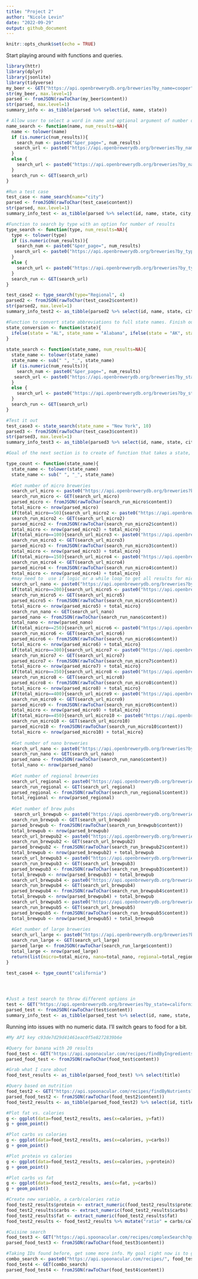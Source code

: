 ```yaml
---
title: "Project 2"
author: "Nicole Levin"
date: "2022-09-29"
output: github_document
---
```


```r
knitr::opts_chunk$set(echo = TRUE)
```
Start playing around with functions and queries.
```r
library(httr)
library(dplyr)
library(jsonlite)
library(tidyverse)
my_beer <- GET("https://api.openbrewerydb.org/breweries?by_name=cooper")
str(my_beer, max.level=1)
parsed <- fromJSON(rawToChar(my_beer$content))
str(parsed, max.level=1)
summary_info <- as_tibble(parsed %>% select(id, name, state))

# Allow user to select a word in name and optional argument of number of results
name_search <- function(name, num_results=NA){
  name <- tolower(name)
  if (is.numeric(num_results)){
    search_num <- paste0("&per_page=", num_results)
   search_url <- paste0("https://api.openbrewerydb.org/breweries?by_name=", name, search_num)
  }
  else { 
    search_url <- paste0("https://api.openbrewerydb.org/breweries?by_name=", name)
  }
  search_run <- GET(search_url)
}

#Run a test case
test_case <- name_search(name="city")
parsed <- fromJSON(rawToChar(test_case$content))
str(parsed, max.level=1)
summary_info_test <- as_tibble(parsed %>% select(id, name, state, city, brewery_type))

#Function to search by type with an option for number of results
type_search <- function(type, num_results=NA){
  type <- tolower(type)
  if (is.numeric(num_results)){
    search_num <- paste0("&per_page=", num_results)
   search_url <- paste0("https://api.openbrewerydb.org/breweries?by_type=", type, search_num)
  }
  else { 
    search_url <- paste0("https://api.openbrewerydb.org/breweries?by_type=", type)
  }
  search_run <- GET(search_url)
}

test_case2 <- type_search(type="Regional", 4)
parsed2 <- fromJSON(rawToChar(test_case2$content))
str(parsed2, max.level=1)
summary_info_test2 <- as_tibble(parsed2 %>% select(id, name, state, city, brewery_type))

#Function to convert state abbreviations to full state names. Finish out with all of the states if this is a functionality we want to have.
state_conversion <- function(state){
  ifelse(state = "AL", state_name = "Alabama", ifelse(state = "AK", state_name = "Alaska",   ifelse(state="AZ", state_name = "Arizona", ifelse(state= "AK", state_name = "Arkansas", state_name=state))))
}
  
state_search <- function(state_name, num_results=NA){
  state_name <- tolower(state_name)
  state_name <- sub(" ", "_", state_name)
  if (is.numeric(num_results)){
    search_num <- paste0("&per_page=", num_results)
   search_url <- paste0("https://api.openbrewerydb.org/breweries?by_state=", state_name, search_num)
  }
  else { 
    search_url <- paste0("https://api.openbrewerydb.org/breweries?by_state=", state_name)
  }
  search_run <- GET(search_url)
}

#Test it out
test_case3 <- state_search(state_name = "New York", 10)
parsed3 <- fromJSON(rawToChar(test_case3$content))
str(parsed3, max.level=1)
summary_info_test3 <- as_tibble(parsed3 %>% select(id, name, state, city, brewery_type))

#Goal of the next section is to create of function that takes a state, runs queries for all of the brewery types with the plan of plotting a barchart of the results. This gets long because of the maximum of 50 results per search.

type_count <- function(state_name){
  state_name <- tolower(state_name)
  state_name <- sub(" ", "_", state_name)
  
  #Get number of micro breweries
  search_url_micro <- paste0("https://api.openbrewerydb.org/breweries?by_state=", state_name, "&by_type=micro&per_page=50")
  search_run_micro <- GET(search_url_micro)
  parsed_micro <- fromJSON(rawToChar(search_run_micro$content))
  total_micro <- nrow(parsed_micro)
  if(total_micro==50){search_url_micro2 <- paste0("https://api.openbrewerydb.org/breweries?by_state=", state_name, "&by_type=micro&page=2&per_page=50")
  search_run_micro2 <- GET(search_url_micro2)
  parsed_micro2 <- fromJSON(rawToChar(search_run_micro2$content))
  total_micro <- nrow(parsed_micro2) + total_micro}
  if(total_micro==100){search_url_micro3 <- paste0("https://api.openbrewerydb.org/breweries?by_state=", state_name, "&by_type=micro&page=3&per_page=50")
  search_run_micro3 <- GET(search_url_micro3)
  parsed_micro3 <- fromJSON(rawToChar(search_run_micro3$content))
  total_micro <- nrow(parsed_micro3) + total_micro}
  if(total_micro==150){search_url_micro4 <- paste0("https://api.openbrewerydb.org/breweries?by_state=", state_name, "&by_type=micro&page=4&per_page=50")
  search_run_micro4 <- GET(search_url_micro4)
  parsed_micro4 <- fromJSON(rawToChar(search_run_micro4$content))
  total_micro <- nrow(parsed_micro4) + total_micro}
  #may need to  use if logic or a while loop to get all results for micro
  search_url_nano <- paste0("https://api.openbrewerydb.org/breweries?by_state=", state_name, "&by_type=nano&per_page=50")
  if(total_micro==200){search_url_micro5 <- paste0("https://api.openbrewerydb.org/breweries?by_state=", state_name, "&by_type=micro&page=5&per_page=50")
  search_run_micro5 <- GET(search_url_micro5)
  parsed_micro5 <- fromJSON(rawToChar(search_run_micro5$content))
  total_micro <- nrow(parsed_micro5) + total_micro}
  search_run_nano <- GET(search_url_nano)
  parsed_nano <- fromJSON(rawToChar(search_run_nano$content))
  total_nano <- nrow(parsed_nano)
  if(total_micro==250){search_url_micro6 <- paste0("https://api.openbrewerydb.org/breweries?by_state=", state_name, "&by_type=micro&page=6&per_page=50")
  search_run_micro6 <- GET(search_url_micro6)
  parsed_micro6 <- fromJSON(rawToChar(search_run_micro6$content))
  total_micro <- nrow(parsed_micro6) + total_micro}
  if(total_micro==300){search_url_micro7 <- paste0("https://api.openbrewerydb.org/breweries?by_state=", state_name, "&by_type=micro&page=7&per_page=50")
  search_run_micro7 <- GET(search_url_micro7)
  parsed_micro7 <- fromJSON(rawToChar(search_run_micro7$content))
  total_micro <- nrow(parsed_micro7) + total_micro}
  if(total_micro==350){search_url_micro8 <- paste0("https://api.openbrewerydb.org/breweries?by_state=", state_name, "&by_type=micro&page=8&per_page=50")
  search_run_micro8 <- GET(search_url_micro8)
  parsed_micro8 <- fromJSON(rawToChar(search_run_micro8$content))
  total_micro <- nrow(parsed_micro8) + total_micro}
  if(total_micro==400){search_url_micro9 <- paste0("https://api.openbrewerydb.org/breweries?by_state=", state_name, "&by_type=micro&page=9&per_page=50")
  search_run_micro9 <- GET(search_url_micro9)
  parsed_micro9 <- fromJSON(rawToChar(search_run_micro9$content))
  total_micro <- nrow(parsed_micro9) + total_micro}
  if(total_micro==450){search_url_micro10 <- paste0("https://api.openbrewerydb.org/breweries?by_state=", state_name, "&by_type=micro&page=10&per_page=50")
  search_run_micro10 <- GET(search_url_micro10)
  parsed_micro10 <- fromJSON(rawToChar(search_run_micro10$content))
  total_micro <- nrow(parsed_micro10) + total_micro}
  
  #Get number of nano breweries
  search_url_nano <- paste0("https://api.openbrewerydb.org/breweries?by_state=", state_name, "&by_type=nano&per_page=50")
  search_run_nano <- GET(search_url_nano)
  parsed_nano <- fromJSON(rawToChar(search_run_nano$content))
  total_nano <- nrow(parsed_nano)
  
  #Get number of regional breweries
  search_url_regional <- paste0("https://api.openbrewerydb.org/breweries?by_state=", state_name, "&by_type=regional&per_page=50")
  search_run_regional <- GET(search_url_regional)
  parsed_regional <- fromJSON(rawToChar(search_run_regional$content))
  total_regional <- nrow(parsed_regional)
  
  #Get number of brew pubs
   search_url_brewpub <- paste0("https://api.openbrewerydb.org/breweries?by_state=", state_name, "&by_type=brewpub&per_page=50")
  search_run_brewpub <- GET(search_url_brewpub)
  parsed_brewpub <- fromJSON(rawToChar(search_run_brewpub$content))
  total_brewpub <- nrow(parsed_brewpub)
  search_url_brewpub2 <- paste0("https://api.openbrewerydb.org/breweries?by_state=", state_name, "&by_type=brewpub&page=2&per_page=50")
  search_run_brewpub2 <- GET(search_url_brewpub2)
  parsed_brewpub2 <- fromJSON(rawToChar(search_run_brewpub2$content))
  total_brewpub <- nrow(parsed_brewpub2) + total_brewpub
  search_url_brewpub3 <- paste0("https://api.openbrewerydb.org/breweries?by_state=", state_name, "&by_type=brewpub&page=3&per_page=50")
  search_run_brewpub3 <- GET(search_url_brewpub3)
  parsed_brewpub3 <- fromJSON(rawToChar(search_run_brewpub3$content))
  total_brewpub <- nrow(parsed_brewpub3) + total_brewpub
  search_url_brewpub4 <- paste0("https://api.openbrewerydb.org/breweries?by_state=", state_name, "&by_type=brewpub&page=4&per_page=50")
  search_run_brewpub4 <- GET(search_url_brewpub4)
  parsed_brewpub4 <- fromJSON(rawToChar(search_run_brewpub4$content))
  total_brewpub <- nrow(parsed_brewpub4) + total_brewpub
  search_url_brewpub5 <- paste0("https://api.openbrewerydb.org/breweries?by_state=", state_name, "&by_type=brewpub&page=5&per_page=50")
  search_run_brewpub5 <- GET(search_url_brewpub5)
  parsed_brewpub5 <- fromJSON(rawToChar(search_run_brewpub5$content))
  total_brewpub <- nrow(parsed_brewpub5) + total_brewpub
  
  #Get number of large breweries
  search_url_large <- paste0("https://api.openbrewerydb.org/breweries?by_state=", state_name, "&by_type=large&per_page=50")
  search_run_large <- GET(search_url_large)
  parsed_large <- fromJSON(rawToChar(search_run_large$content))
  total_large <- nrow(parsed_large)
  return(list(micro=total_micro, nano=total_nano, regional=total_regional, brewpub=total_brewpub, large=total_large))
}

test_case4 <- type_count("california")




#Just a test search to throw different options in
test <- GET("https://api.openbrewerydb.org/breweries?by_state=california&by_type=brewpub&page=5&per_page=50") 
parsed_test <- fromJSON(rawToChar(test$content))
summary_info_test <- as_tibble(parsed_test %>% select(id, name, state, city, brewery_type))
```

Running into issues with no numeric data. I'll switch gears to food for a bit.
```r
#My API key c93de7d29d41461eac0f5e8272839b6e 

#Query for banana with 20 results
food_test <- GET("https://api.spoonacular.com/recipes/findByIngredients?ingredients=banana&findByNutrients?minCarbs=10&maxCarbs=50&apiKey=c93de7d29d41461eac0f5e8272839b6e")
parsed_food_test <- fromJSON(rawToChar(food_test$content))

#Grab what I care about
food_test_results <- as_tibble(parsed_food_test) %>% select(title)

#Query based on nutrition
food_test2 <- GET("https://api.spoonacular.com/recipes/findByNutrients?minCarbs=1&maxCarbs=50&number=20&apiKey=c93de7d29d41461eac0f5e8272839b6e")
parsed_food_test2 <- fromJSON(rawToChar(food_test2$content))
food_test2_results <- as_tibble(parsed_food_test2) %>% select(id, title, calories, protein, fat, carbs)

#Plot fat vs. calories
g <- ggplot(data=food_test2_results, aes(x=calories, y=fat))
g + geom_point()

#Plot carbs vs calories
g <- ggplot(data=food_test2_results, aes(x=calories, y=carbs))
g + geom_point()

#Plot protein vs calories
g <- ggplot(data=food_test2_results, aes(x=calories, y=protein))
g + geom_point()

#Plot carbs vs fat
g <- ggplot(data=food_test2_results, aes(x=fat, y=carbs))
g + geom_point()

#Create new variable, a carb/calories ratio
food_test2_results$protein <- extract_numeric(food_test2_results$protein)
food_test2_results$carbs <- extract_numeric(food_test2_results$carbs)
food_test2_results$fat <- extract_numeric(food_test2_results$fat)
food_test2_results <- food_test2_results %>% mutate("ratio" = carbs/calories)

#Cuisine search
food_test3 <- GET("https://api.spoonacular.com/recipes/complexSearch?query=pasta&cuisine=italian&number=2&apiKey=c93de7d29d41461eac0f5e8272839b6e")
parsed_food_test3 <- fromJSON(rawToChar(food_test3$content))

#Taking IDs found before, get some more info. My goal right now is to get a combination of numeric and categorical variables
combo_search <- paste0("https://api.spoonacular.com/recipes/", food_test2_results$id[2], "/information?includeNutrition=false&apiKey=c93de7d29d41461eac0f5e8272839b6e")
food_test4 <- GET(combo_search)
parsed_food_test4 <- fromJSON(rawToChar(food_test4$content))


```

